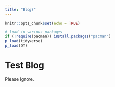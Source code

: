 ```yaml
---
title: "Blog?"
---
```


```r
knitr::opts_chunk$set(echo = TRUE)

# load in various packages
if (!require(pacman)) install.packages("pacman")
p_load(tidyverse)
p_load(DT)
```

# Test Blog

Please Ignore.







